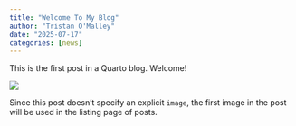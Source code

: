 ```yaml
---
title: "Welcome To My Blog"
author: "Tristan O'Malley"
date: "2025-07-17"
categories: [news]
---
```


This is the first post in a Quarto blog. Welcome!

![](thumbnail.jpg)

Since this post doesn't specify an explicit `image`, the first image in the post will be used in the listing page of posts.
